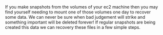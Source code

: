 If you make snapshots from the volumes of your ec2 machine then you may find yourself needing to mount one of those volumes one day to recover
some data.  We can never be sure when bad judgement will strike and something important will be deleted forever!  If regular snapshots are being created 
this data we can recovery these files in a few simple steps.